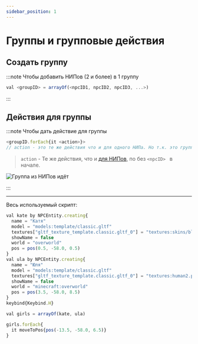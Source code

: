 ```yaml
---
sidebar_position: 1
---
```


# Группы и групповые действия

## Создать группу

:::note Чтобы добавить НИПов (2 и более) в 1 группу
```jsx
val <groupID> = arrayOf(<npcID1, npcID2, npcID3, ...>)
```
:::

## Действия для группы

:::note Чтобы дать действие для группы
```jsx
<groupID.forEach{it <action>}>
// action - это те же действия что и для одного НИПа. Но т.к. это группа, мы даёт это действие каждому НИПу, кто находится в этой группе
```
> `action` - Те же действия, что и [для НИПов](actions-npc.mdx), по без `<npcID> ` в начале.

![Группа из НИПов идёт](../../.resourses/group-npcs-moveToPos.gif)

:::

---

Весь используемый скрипт:
```jsx
val kate by NPCEntity.creating{
  name = "Катя"
  model = "models:template/classic.gltf"
  textures["gltf_texture_template.classic.gltf_0"] = "textures:skins/black5.png"
  showName = false
  world = "overworld"
  pos = pos(0.5, -58.0, 0.5)
}
val ula by NPCEntity.creating{
  name = "Юля"
  model = "models:template/classic.gltf"
  textures["gltf_texture_template.classic.gltf_0"] = "textures:human2.png"
  showName = false
  world = "minecraft:overworld"
  pos = pos(3.5, -58.0, 8.5)
}
keybind{Keybind.H}

val girls = arrayOf(kate, ula)

girls.forEach{
  it moveToPos{pos(-13.5, -58.0, 6.5)}
}
```
